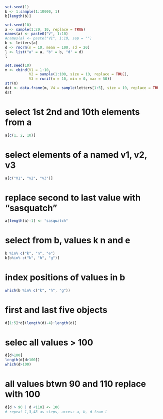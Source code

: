 ```r
set.seed(1)
b <- 1:sample(1:10000, 1)
b[length(b)]
```

```r
set.seed(10)
a <- sample(1:20, 10, replace = TRUE)
names(a) <- paste0("V", 1:10)
#names(a) <- paste("V1", 1:10, sep = "")
b <- letters[a]
d <- rnorm(n = 10, mean = 100, sd = 20)
l <- list("a" = a, "b" = b, "d" = d)
l
```

```r
set.seed(10)
m <- cbind(V1 = 1:10, 
           V2 = sample(1:100, size = 10, replace = TRUE), 
           V3 = runif(n = 10, min = 0, max = 50))
str(m)
dat <- data.frame(m, V4 = sample(letters[1:5], size = 10, replace = TRUE))
dat
```
# select 1st 2nd and 10th elements from a
```r
a[c(1, 2, 10)]

```
# select elements of a named v1, v2, v3

```r
a[c("V1", "v2", "v3")]
```
# replace second to last value with "sasquatch"
```r
a[length(a)-1] <- "sasquatch"
```
# select from b, values k n and e
```r
b %in% c("k", "n", "e")
b[b%in% c("k", "h", "g")]
```
# index positions of values in b
```r
which(b %in% c("k", "h", "g"))
```
# first and last five objects
```r
d[1:5]*d[(length(d)-4):length(d)]
```
# selec all values > 100
```r
d[d>100]
length(d[d>100])
which(d>100)
```
# all values btwn 90 and 110 replace with 100
```r
d[d > 90 | d <110] <- 100
# repeat 1,3,48 as steps, access a, b, d from l
```

```r

```



